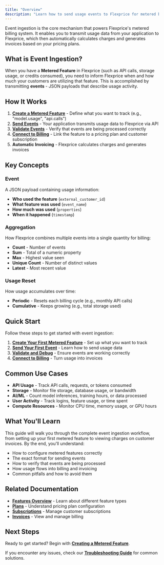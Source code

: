 ```yaml
---
title: "Overview"
description: "Learn how to send usage events to Flexprice for metered billing"
---
```


Event ingestion is the core mechanism that powers Flexprice's metered billing system. It enables you to transmit usage data from your application to Flexprice, which then automatically calculates charges and generates invoices based on your pricing plans.

## What is Event Ingestion?

When you have a **Metered Feature** in Flexprice (such as API calls, storage usage, or credits consumed), you need to inform Flexprice when and how much your customers are utilizing that feature. This is accomplished by transmitting **events** - JSON payloads that describe usage activity.

## How It Works

1. **[Create a Metered Feature](Creating%20a%20metered%20feature.mdx)** - Define what you want to track (e.g., "model.usage", "api.calls")
2. **[Send Events](Sending%20events.mdx)** - Your application transmits usage data to Flexprice via API
3. **[Validate Events](Validating%20events.mdx)** - Verify that events are being processed correctly
4. **[Connect to Billing](Connecting%20to%20billing.mdx)** - Link the feature to a pricing plan and customer subscription
5. **Automatic Invoicing** - Flexprice calculates charges and generates invoices

## Key Concepts

### Event

A JSON payload containing usage information:

- **Who used the feature** (`external_customer_id`)
- **What feature was used** (`event_name`)
- **How much was used** (`properties`)
- **When it happened** (`timestamp`)

### Aggregation

How Flexprice combines multiple events into a single quantity for billing:

- **Count** - Number of events
- **Sum** - Total of a numeric property
- **Max** - Highest value seen
- **Unique Count** - Number of distinct values
- **Latest** - Most recent value

### Usage Reset

How usage accumulates over time:

- **Periodic** - Resets each billing cycle (e.g., monthly API calls)
- **Cumulative** - Keeps growing (e.g., total storage used)

## Quick Start

Follow these steps to get started with event ingestion:

1. **[Create Your First Metered Feature](Creating%20a%20metered%20feature.mdx)** - Set up what you want to track
2. **[Send Your First Event](Sending%20events.mdx)** - Learn how to send usage data
3. **[Validate and Debug](Validating%20events.mdx)** - Ensure events are working correctly
4. **[Connect to Billing](Connecting%20to%20billing.mdx)** - Turn usage into invoices

## Common Use Cases

- **API Usage** - Track API calls, requests, or tokens consumed
- **Storage** - Monitor file storage, database usage, or bandwidth
- **AI/ML** - Count model inferences, training hours, or data processed
- **User Activity** - Track logins, feature usage, or time spent
- **Compute Resources** - Monitor CPU time, memory usage, or GPU hours

## What You'll Learn

This guide will walk you through the complete event ingestion workflow, from setting up your first metered feature to viewing charges on customer invoices. By the end, you'll understand:

- How to configure metered features correctly
- The exact format for sending events
- How to verify that events are being processed
- How usage flows into billing and invoicing
- Common pitfalls and how to avoid them

## Related Documentation

- **[Features Overview](Product%20catalogue/Features/Overview.mdx)** - Learn about different feature types
- **[Plans](Product%20catalogue/Plans/Overview.mdx)** - Understand pricing plan configuration
- **[Subscriptions](Subscriptions/Overview.mdx)** - Manage customer subscriptions
- **[Invoices](Invoices/Overview.mdx)** - View and manage billing

## Next Steps

Ready to get started? Begin with **[Creating a Metered Feature](Creating%20a%20metered%20feature.mdx)**.

If you encounter any issues, check our **[Troubleshooting Guide](Troubleshooting.mdx)** for common solutions.
